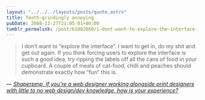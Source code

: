 ```yaml
---
layout: "../../../layouts/posts/quote.astro"
title: Teeth-grindingly annoying
pubDate: 2008-11-27T21:05:01+00:00
tumblr_permalink: /post/61882860/i-dont-want-to-explore-the-interface-i-want-to
---
```


> I don&rsquo;t want to &ldquo;explore the interface&rdquo;. I want to get in, do my shit and get out again. If you think forcing users to explore the interface is such a good idea, try ripping the labels off all the cans of food in your cupboard. A couple of meals of cat-food, chilli and peaches should demonstrate exactly how &ldquo;fun&rdquo; this is.

— <cite>[Shaperpmp, _If you're a web designer working alongside print designers with little to no web design/dev knowledge, how is your experience?_](https://www.reddit.com/r/web_design/comments/7fu6x/if_youre_a_web_designer_working_alongside_print/c06jlj1/)</cite>
